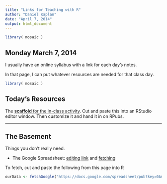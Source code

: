 ```yaml
---
title: "Links for Teaching with R"
author: "Daniel Kaplan"
date: "April 7, 2014"
output: html_document
---
```


```r
library( mosaic )
```

## Monday March 7, 2014

I usually have an online syllabus with a link for each day's notes.

In that page, I can put whatever resources are needed for that class day.

```r
library( mosaic )
```

## Today's Resources

The [**scaffold** for the in-class activity](https://raw.githubusercontent.com/dtkaplan/NIMBIOS/master/inst/NIMBios-Slides/Rsquared-scaffold.Rmd).  Cut and paste this into an RStudio editor window.  Then customize it and hand it in on RPubs.

-------------------------

## The Basement 

Things you don't really need.

* The Google Spreadsheet: [editing link](https://docs.google.com/spreadsheet/ccc?key=0Am13enSalO74dEtyWGxpWWFsN3Z0OUlZNG5xYmRVWWc&usp=sharing) and [fetching](https://docs.google.com/spreadsheet/pub?key=0Am13enSalO74dEtyWGxpWWFsN3Z0OUlZNG5xYmRVWWc&single=true&gid=0&output=csv)

To fetch, cut and paste the following from this page into R

```r
ourData <- fetchGoogle("https://docs.google.com/spreadsheet/pub?key=0Am13enSalO74dEtyWGxpWWFsN3Z0OUlZNG5xYmRVWWc&single=true&gid=0&output=csv")
```
